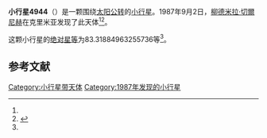 {{Infobox planet
| bgcolour = #FFFFC0
| name = 4944 Kozlovskij
| symbol = 
| image = 
| caption = 
| discovery = yes
| discovery_ref = 
| discoverer = [[柳德米拉·切爾尼赫|柳德米拉·切爾尼赫]]
| discovery_site = [[克里米亚|克里米亚]] 
| discovered = 1987年9月2日
| designations = yes
| mp_name = 
| named_after = 
| alt_names = 1987 RP3/ 1978 VK13 / 1985 DP2 / 1991 NX7
| mp_category = [[主带小行星|主带小行星]]
| orbit_ref = <ref name="a">[http://ssd.jpl.nasa.gov/sbdb.cgi?sstr=4944 4944 Kozlovskij] {{Wayback|url=http://ssd.jpl.nasa.gov/sbdb.cgi?sstr=4944 |date=20201124011230 }}，小行星數據庫瀏覽器（JPL Small-Body Database Browser）－[[美国国家航空航天局|美国国家航空航天局]]喷气推进实验室</ref>
| epoch = 2456400.5 (2013年4月18日更新)
| aphelion = {{convert|2.920962989046147|AU|km|3|abbr=on|lk=out}}
| perihelion = {{convert|2.567404180703105|AU|km|3|abbr=on}}
| semimajor = {{convert|2.744183584874626|AU|km|3|abbr=on}}
| eccentricity = 0.064419671
| period = 1660.420819 [[日|日]]<br />4.55[[儒略年|儒略年]]
| avg_speed = 
| inclination = 4.488122728354879
| asc_node = 279.6227973744608
| mean_anomaly = 
| arg_peri = 83.31884963255736
| satellites = 
| physical_characteristics = yes
| dimensions = 
| mass = 
| density = 
| surface_grav = 
| escape_velocity = 
| sidereal_day = 
| axial_tilt = 
| pole_ecliptic_lat = 
| pole_ecliptic_lon = 
| albedo = 
| temperatures= 
| temp_name1 = 
| mean_temp_1 = 
| max_temp_1 = 
| temp_name2 = 
| max_temp_2 = 
| spectral_type = 
| abs_magnitude = 83.31884963255736
}}

'''小行星4944'''（{{lang-en|4944 Kozlovskij}}）是一颗围绕[[太阳|太阳]][[公转|公转]]的[[小行星|小行星]]。1987年9月2日，[[柳德米拉·切爾尼赫|柳德米拉·切爾尼赫]]在克里米亚发现了此天体<ref name="a" /><ref>{{cite news|title=小行星列表|url=http://cfa-www.harvard.edu/iau/lists/NumberedMPs.txt|accessdate=2013-07-08|newspaper=哈佛大学|archive-date=2008-05-17|archive-url=https://web.archive.org/web/20080517010638/http://cfa-www.harvard.edu/iau/lists/NumberedMPs.txt|dead-url=no}}</ref>。

这颗小行星的[[绝对星等|绝对星等]]为83.31884963255736等<ref name="a" />。

==参考文献==
{{reflist}}
{{Minor Planet Number|[[小行星4943|小行星4943]]|[[小行星4945|小行星4945]]}}

{{小天体}}

[[Category:小行星带天体|Category:小行星带天体]]
[[Category:1987年发现的小行星|Category:1987年发现的小行星]]

{{asteroid-stub}}
